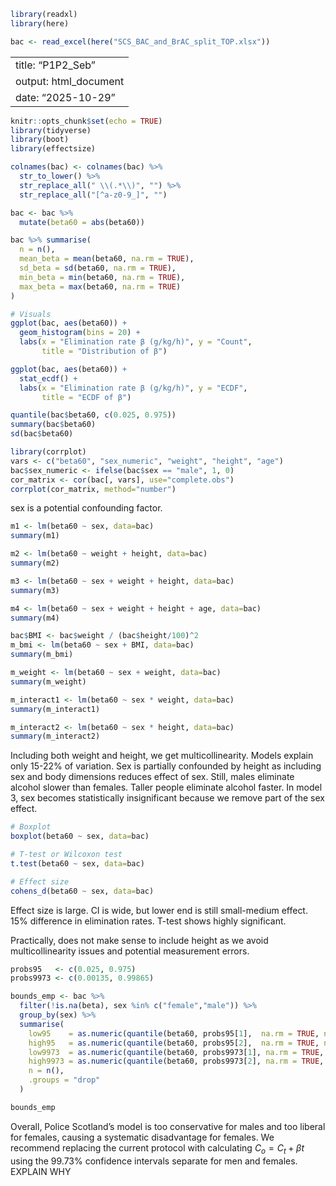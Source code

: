 ```r
library(readxl)
library(here)  

bac <- read_excel(here("SCS_BAC_and_BrAC_split_TOP.xlsx"))
```

---
title: "P1P2_Seb"
output: html_document
date: "2025-10-29"
---

```r
knitr::opts_chunk$set(echo = TRUE)
library(tidyverse)
library(boot)
library(effectsize)
```

```r
colnames(bac) <- colnames(bac) %>%
  str_to_lower() %>%
  str_replace_all(" \\(.*\\)", "") %>%
  str_replace_all("[^a-z0-9_]", "")

bac <- bac %>%
  mutate(beta60 = abs(beta60))

```

```r
bac %>% summarise(
  n = n(),
  mean_beta = mean(beta60, na.rm = TRUE),
  sd_beta = sd(beta60, na.rm = TRUE),
  min_beta = min(beta60, na.rm = TRUE),
  max_beta = max(beta60, na.rm = TRUE)
)

# Visuals
ggplot(bac, aes(beta60)) +
  geom_histogram(bins = 20) +
  labs(x = "Elimination rate β (g/kg/h)", y = "Count",
       title = "Distribution of β")

ggplot(bac, aes(beta60)) +
  stat_ecdf() +
  labs(x = "Elimination rate β (g/kg/h)", y = "ECDF",
       title = "ECDF of β")

```

```r
quantile(bac$beta60, c(0.025, 0.975))
summary(bac$beta60)
sd(bac$beta60)
```

```r
library(corrplot)
vars <- c("beta60", "sex_numeric", "weight", "height", "age")
bac$sex_numeric <- ifelse(bac$sex == "male", 1, 0)
cor_matrix <- cor(bac[, vars], use="complete.obs")
corrplot(cor_matrix, method="number")
```

sex is a potential confounding factor. 

```r
m1 <- lm(beta60 ~ sex, data=bac)
summary(m1)

m2 <- lm(beta60 ~ weight + height, data=bac)
summary(m2)

m3 <- lm(beta60 ~ sex + weight + height, data=bac)
summary(m3)

m4 <- lm(beta60 ~ sex + weight + height + age, data=bac)
summary(m4)

bac$BMI <- bac$weight / (bac$height/100)^2
m_bmi <- lm(beta60 ~ sex + BMI, data=bac)
summary(m_bmi)

m_weight <- lm(beta60 ~ sex + weight, data=bac)
summary(m_weight)

m_interact1 <- lm(beta60 ~ sex * weight, data=bac)
summary(m_interact1)

m_interact2 <- lm(beta60 ~ sex * height, data=bac)
summary(m_interact2)
```

Including both weight and height, we get multicollinearity. Models explain only 15-22% of variation. Sex is partially confounded by height as including sex and body dimensions reduces effect of sex. Still, males eliminate alcohol slower than females. Taller people eliminate alcohol faster. In model 3, sex becomes statistically insignificant because we remove part of the sex effect.

```r
# Boxplot
boxplot(beta60 ~ sex, data=bac)

# T-test or Wilcoxon test
t.test(beta60 ~ sex, data=bac)

# Effect size
cohens_d(beta60 ~ sex, data=bac)
```

Effect size is large. CI is wide, but lower end is still small-medium effect. 15% difference in elimination rates. T-test shows highly significant. 

Practically, does not make sense to include height as we avoid multicollinearity issues and potential measurement errors.

```r
probs95   <- c(0.025, 0.975)
probs9973 <- c(0.00135, 0.99865)

bounds_emp <- bac %>%
  filter(!is.na(beta), sex %in% c("female","male")) %>%
  group_by(sex) %>%
  summarise(
    low95    = as.numeric(quantile(beta60, probs95[1],  na.rm = TRUE, names = FALSE)),
    high95   = as.numeric(quantile(beta60, probs95[2],  na.rm = TRUE, names = FALSE)),
    low9973  = as.numeric(quantile(beta60, probs9973[1], na.rm = TRUE, names = FALSE)),
    high9973 = as.numeric(quantile(beta60, probs9973[2], na.rm = TRUE, names = FALSE)),
    n = n(),
    .groups = "drop"
  )

bounds_emp
```

Overall, Police Scotland's model is too conservative for males and too liberal for females, causing a systematic disadvantage for females. We recommend replacing the current protocol with calculating $C_o=C_t+\beta t$ using the 99.73% confidence intervals separate for men and females. EXPLAIN WHY